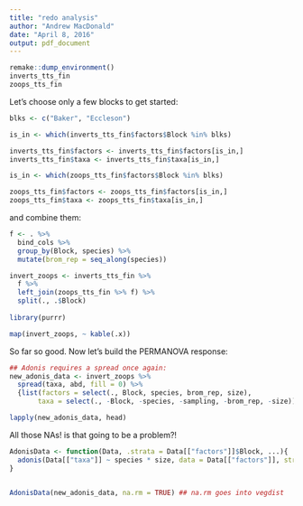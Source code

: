 ```yaml
---
title: "redo analysis"
author: "Andrew MacDonald"
date: "April 8, 2016"
output: pdf_document
---
```


```r
remake::dump_environment()
inverts_tts_fin
zoops_tts_fin
```

Let's choose only a few blocks to get started:

```r
blks <- c("Baker", "Eccleson")

is_in <- which(inverts_tts_fin$factors$Block %in% blks)

inverts_tts_fin$factors <- inverts_tts_fin$factors[is_in,]
inverts_tts_fin$taxa <- inverts_tts_fin$taxa[is_in,]

is_in <- which(zoops_tts_fin$factors$Block %in% blks)

zoops_tts_fin$factors <- zoops_tts_fin$factors[is_in,]
zoops_tts_fin$taxa <- zoops_tts_fin$taxa[is_in,]
```

and combine them:

```r

f <- . %>% 
  bind_cols %>% 
  group_by(Block, species) %>% 
  mutate(brom_rep = seq_along(species))

invert_zoops <- inverts_tts_fin %>% 
  f %>% 
  left_join(zoops_tts_fin %>% f) %>% 
  split(., .$Block)
  
library(purrr)  

map(invert_zoops, ~ kable(.x))
```

So far so good. Now let's build the PERMANOVA response:

```r
## Adonis requires a spread once again:
new_adonis_data <- invert_zoops %>% 
  spread(taxa, abd, fill = 0) %>% 
  {list(factors = select(., Block, species, brom_rep, size),
       taxa = select(., -Block, -species, -sampling, -brom_rep, -size))}

lapply(new_adonis_data, head)
```

All those NAs! is that going to be a problem?!

```r
AdonisData <- function(Data, .strata = Data[["factors"]]$Block, ...){  
  adonis(Data[["taxa"]] ~ species * size, data = Data[["factors"]], strata = .strata, ...)
}


AdonisData(new_adonis_data, na.rm = TRUE) ## na.rm goes into vegdist
  
```


